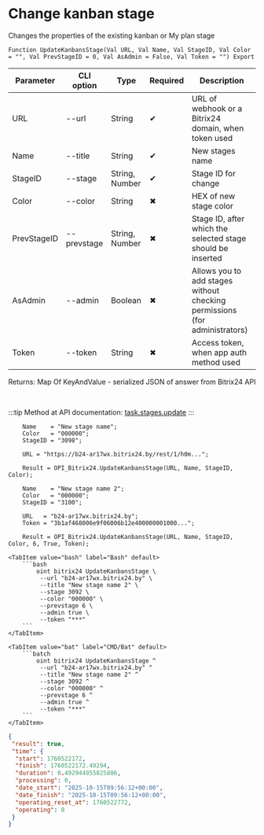 ﻿---
sidebar_position: 2
description: Change kanban stage and other functions to work with Bitrix24 in the Open Integration Package, a free open-source integration library for 1C:Enterprise 8, OneScript and CLI
keywords: [1C, 1С, 1С:Enterprise, 1С:Enterprise 8.3, API, Integration, Services, Exchange, OneScript, CLI, Bitrix24]
---


# Change kanban stage
 Changes the properties of the existing kanban or My plan stage



`Function UpdateKanbansStage(Val URL, Val Name, Val StageID, Val Color = "", Val PrevStageID = 0, Val AsAdmin = False, Val Token = "") Export`

  | Parameter | CLI option | Type | Required | Description |
  |-|-|-|-|-|
  | URL | --url | String | &#x2714; | URL of webhook or a Bitrix24 domain, when token used |
  | Name | --title | String | &#x2714; | New stages name |
  | StageID | --stage | String, Number | &#x2714; | Stage ID for change |
  | Color | --color | String | &#x2716; | HEX of new stage color |
  | PrevStageID | --prevstage | String, Number | &#x2716; | Stage ID, after which the selected stage should be inserted |
  | AsAdmin | --admin | Boolean | &#x2716; | Allows you to add stages without checking permissions (for administrators) |
  | Token | --token | String | &#x2716; | Access token, when app auth method used |

  
  Returns:  Map Of KeyAndValue - serialized JSON of answer from Bitrix24 API

<br/>

:::tip
Method at API documentation: [task.stages.update](https://dev.1c-bitrix.ru/rest_help/tasks/task/kanban/task_stages_update.php)
:::
<br/>


```bsl title="1C:Enterprise/OneScript code example"
    Name    = "New stage name";
    Color   = "000000";
    StageID = "3098";

    URL = "https://b24-ar17wx.bitrix24.by/rest/1/h0m...";

    Result = OPI_Bitrix24.UpdateKanbansStage(URL, Name, StageID, Color);

    Name    = "New stage name 2";
    Color   = "000000";
    StageID = "3100";

    URL   = "b24-ar17wx.bitrix24.by";
    Token = "3b1af468006e9f06006b12e400000001000...";

    Result = OPI_Bitrix24.UpdateKanbansStage(URL, Name, StageID, Color, 6, True, Token);
```
 

 <Tabs>
  
    <TabItem value="bash" label="Bash" default>
        ```bash
            oint bitrix24 UpdateKanbansStage \
             --url "b24-ar17wx.bitrix24.by" \
             --title "New stage name 2" \
             --stage 3092 \
             --color "000000" \
             --prevstage 6 \
             --admin true \
             --token "***"
        ```
    </TabItem>
  
    <TabItem value="bat" label="CMD/Bat" default>
        ```batch
            oint bitrix24 UpdateKanbansStage ^
             --url "b24-ar17wx.bitrix24.by" ^
             --title "New stage name 2" ^
             --stage 3092 ^
             --color "000000" ^
             --prevstage 6 ^
             --admin true ^
             --token "***"
        ```
    </TabItem>
</Tabs>


```json title="Result"
{
 "result": true,
 "time": {
  "start": 1760522172,
  "finish": 1760522172.49294,
  "duration": 0.492944955825806,
  "processing": 0,
  "date_start": "2025-10-15T09:56:12+00:00",
  "date_finish": "2025-10-15T09:56:12+00:00",
  "operating_reset_at": 1760522772,
  "operating": 0
 }
}
```
